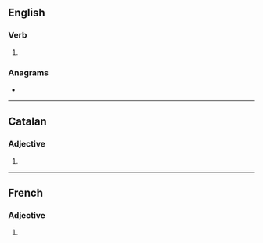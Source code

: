 {{also|impure s}}

==English==

===Verb===
{{head|en|verb form}}

# {{en-third-person singular of|impure}}

===Anagrams===
* {{l|en|umpires}}

----

==Catalan==

===Adjective===
{{head|ca|adjective form}}

# {{feminine plural of|impur|lang=ca}}

----

==French==

===Adjective===
{{fr-adj-form}}

# {{feminine plural of|impur|lang=fr}}